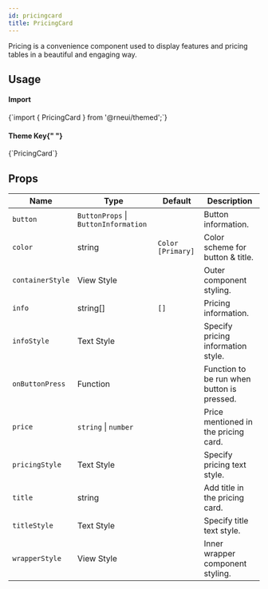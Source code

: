 ```yaml
---
id: pricingcard
title: PricingCard
---
```



<IconsStyle />

Pricing is a convenience component used to display features and pricing tables in a beautiful and engaging way.

## Usage

<div class="row inline-flex-center">
  <div class="col col--3">
    <h4>Import</h4>
  </div>
  <div class="col col--9">
    <CodeBlock>{`import { PricingCard } from '@rneui/themed';`}</CodeBlock>
  </div>
  <div class="col col--3">
    <h4>
      Theme Key{" "}
      <a href="../customizing#using-themeprovider">
        <BiInfoCircle />
      </a>
    </h4>
  </div>
  <div class="col col--9">
    <CodeBlock>{`PricingCard`}</CodeBlock>
  </div>
</div>

<Usage />

## Props

<div class='table-responsive'>

| Name             | Type                                 | Default           | Description                                |
| ---------------- | ------------------------------------ | ----------------- | ------------------------------------------ |
| `button`         | `ButtonProps` \| `ButtonInformation` |                   | Button information.                        |
| `color`          | string                               | `Color [Primary]` | Color scheme for button & title.           |
| `containerStyle` | View Style                           |                   | Outer component styling.                   |
| `info`           | string[]                             | `[]`              | Pricing information.                       |
| `infoStyle`      | Text Style                           |                   | Specify pricing information style.         |
| `onButtonPress`  | Function                             |                   | Function to be run when button is pressed. |
| `price`          | `string` \| `number`                 |                   | Price mentioned in the pricing card.       |
| `pricingStyle`   | Text Style                           |                   | Specify pricing text style.                |
| `title`          | string                               |                   | Add title in the pricing card.             |
| `titleStyle`     | Text Style                           |                   | Specify title text style.                  |
| `wrapperStyle`   | View Style                           |                   | Inner wrapper component styling.           |

</div>
